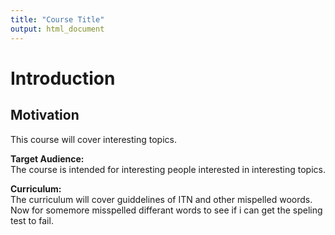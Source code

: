 ```yaml
---
title: "Course Title"
output: html_document
---
```


# Introduction 

## Motivation
This course will cover interesting topics.

**Target Audience:**  
The course is intended for interesting people interested in interesting topics.

**Curriculum:**  
The curriculum will cover guiddelines of ITN and other mispelled woords. Now for somemore misspelled differant words to see if i can get the speling test to fail.
